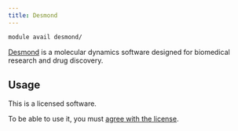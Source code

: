 ```yaml
---
title: Desmond
---
```

```bash
module avail desmond/
```

[Desmond](https://www.deshawresearch.com/) is a molecular dynamics software designed for biomedical research and drug discovery. 

## Usage

This is a licensed software. 

To be able to use it, you must [agree with the license](https://signup.e-infra.cz/anyfed/registrar/?vo=meta&group=lic_desmond).

